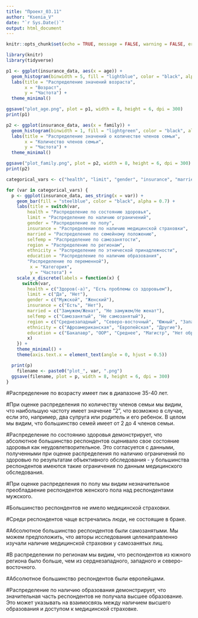 ---
title: "Проект_03.11"
author: "Ksenia_V"
date: "`r Sys.Date()`"
output: html_document
---

```{r setup, include=FALSE}
knitr::opts_chunk$set(echo = TRUE, message = FALSE, warning = FALSE, error = FALSE)

library(knitr)  
library(tidyverse)
```
  
``` {r echo=TRUE}
p1 <- ggplot(insurance_data, aes(x = age)) +
  geom_histogram(binwidth = 5, fill = "lightblue", color = "black", alpha = 0.7) +
  labs(title = "Распределение значений возраста",
       x = "Возраст",
       y = "Частота") +
  theme_minimal()

ggsave("plot_age.png", plot = p1, width = 8, height = 6, dpi = 300)
print(p1)

p2 <- ggplot(insurance_data, aes(x = family)) +
  geom_histogram(binwidth = 1, fill = "lightgreen", color = "black", alpha = 0.7) +
  labs(title = "Распределение значений о количестве членов семьи",
       x = "Количество членов семьи",
       y = "Частота") +
  theme_minimal()

ggsave("plot_family.png", plot = p2, width = 8, height = 6, dpi = 300)
print(p2)

categorical_vars <- c("health", "limit", "gender", "insurance", "married", "selfemp", "region", "ethnicity", "education")

for (var in categorical_vars) {
  p <- ggplot(insurance_data, aes_string(x = var)) +
    geom_bar(fill = "steelblue", color = "black", alpha = 0.7) +
    labs(title = switch(var,
        health = "Распределение по состоянию здоровья",
        limit = "Распределение по наличию ограничений",
        gender = "Распределение по полу",
        insurance = "Распределение по наличию медицинской страховки",
        married = "Распределение по семейному положению",
        selfemp = "Распределение по самозанятости",
        region = "Распределение по регионам",
        ethnicity = "Распределение по этнической принадлежности",
        education = "Распределение по наличию образования",
        "Распределение по переменной"), 
         x = "Категория",
         y = "Частота") +
    scale_x_discrete(labels = function(x) {
      switch(var,
        health = c("Здоров(-а)", "Есть проблемы со здоровьем"),
        limit = c("Да", "Нет"),
        gender = c("Мужской", "Женский"),
        insurance = c("Есть", "Нет"),
        married = c("Замужем/Женат", "Не замужем/Не женат"),
        selfemp = c("Самозанятый", "Не самозанятый"),
        region = c("Среднезападный", "Северо-восточный", "Южный", "Западный"),
        ethnicity = c("Афроамериканская", "Европейская", "Другие"),
        education = c("Бакалавр", "ООР", "Среднее", "Магистр", "Нет образования", "Другое", "PhD"),
        x)
    }) +
    theme_minimal() +
    theme(axis.text.x = element_text(angle = 0, hjust = 0.5))

  print(p)  
    filename <- paste0("plot_", var, ".png")
  ggsave(filename, plot = p, width = 8, height = 6, dpi = 300)
}
```

#Распределение по возрасту имеет пик в диапазоне 35-40 лет.

#При оценке распределения по количеству членов семьи мы видим, что наибольшую частоту имеет значение "2", что возможно в случае, если это, например, два супруга или родитель и его ребенок. В целом мы видим, что большинство семей имеет от 2 до 4 членов семьи. 

#Распределение по состоянию здоровья демонстрирует, что абсолютное большинство респондентов оценивало свое состояние здоровья как неудовлетворительное. Это согласуется с данными, полученными при оценке распределения по наличию ограничений по здоровью по результатам объективного обследования - у большинства респондентов имеются такие ограничения по данным медицинского обследования.

#При оценке распределения по полу мы видим незначительное преобладаение респондентов женского пола над респондентами мужского.

#Большинство респондентов не имело медицинской страховки.

#Среди респондентов чаще встречались люди, не состоящие в браке.

#Абсолютное большинство респондентов были самозанятыми. Мы можем предположить, что авторы исследования целенаправленно изучали наличие медицинской страховки у самозанятых лиц.

#В распределении по регионам мы видим, что респондентов из южного региона было больше, чем из серднезападного, западного и северо-восточного.

#Абсолютное большинство респондентов были европейцами. 

#Распределение по наличию образования демонстрирует, что значительная часть респондентов не получала высшее образование. Это может указывать на взаимосвязь между наличием высшего образования и доступом к медицинской страховке.
